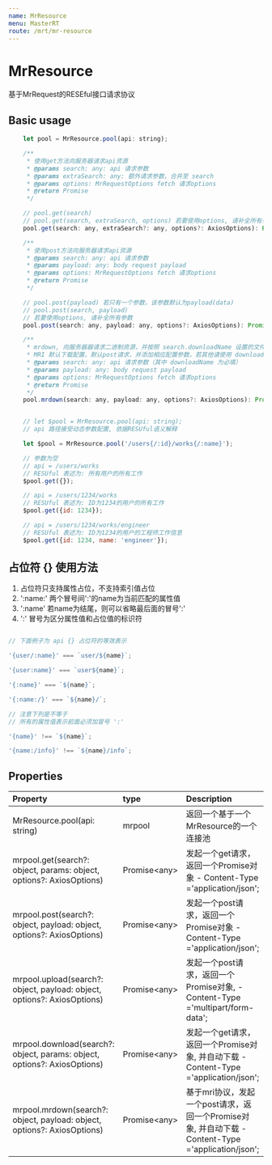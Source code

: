```yaml
---
name: MrResource
menu: MasterRT
route: /mrt/mr-resource
---
```



# MrResource

基于MrRequest的RESEful接口请求协议

## Basic usage

```javascript
    let pool = MrResource.pool(api: string);

    /**
     * 使用get方法向服务器请求api资源
     * @params search: any: api 请求参数
     * @params extraSearch: any: 额外请求参数，合并至 search
     * @params options: MrRequestOptions fetch 请求options
     * @return Promise
     */

    // pool.get(search)
    // pool.get(search, extraSearch, options) 若要使用options, 请补全所有参数
    pool.get(search: any, extraSearch?: any, options?: AxiosOptions): Promise;

    /**
     * 使用post方法向服务器请求api资源
     * @params search: any: api 请求参数
     * @params payload: any: body request payload
     * @params options: MrRequestOptions fetch 请求options
     * @return Promise
     */

    // pool.post(payload) 若只有一个参数，该参数默认为payload(data)
    // pool.post(search, payload)
    // 若要使用options, 请补全所有参数
    pool.post(search: any, payload: any, options?: AxiosOptions): Promise;

    /**
     * mrdown, 向服务器器请求二进制资源，并按照 search.downloadName 设置的文件类型下载文件
     * MRI 默认下载配置，默认post请求，并添加相应配置参数，若其他请使用 download
     * @params search: any: api 请求参数（其中 downloadName 为必填）
     * @params payload: any: body request payload
     * @params options: MrRequestOptions fetch 请求options
     * @return Promise
     */
    pool.mrdown(search: any, payload: any, options?: AxiosOptions): Promise;

```

```javascript

    // let $pool = MrResource.pool(api: string);
    // api 路径接受动态参数配置, 依据RESUful语义解释

    let $pool = MrResource.pool('/users{/:id}/works{/:name}');

    // 参数为空
    // api = /users/works
    // RESUful 表述为: 所有用户的所有工作
    $pool.get({});

    // api = /users/1234/works
    // RESUful 表述为: ID为1234的用户的所有工作
    $pool.get({id: 1234});

    // api = /users/1234/works/engineer
    // RESUful 表述为: ID为1234的用户的工程师工作信息
    $pool.get({id: 1234, name: 'engineer'});

```

## 占位符 {} 使用方法

1. 占位符只支持属性占位，不支持索引值占位
2. ':name:' 两个冒号间':'的name为当前匹配的属性值
3. ':name' 若name为结尾，则可以省略最后面的冒号':'
4. ':' 冒号为区分属性值和占位值的标识符

```javascript

// 下面例子为 api {} 占位符的等效表示

'{user/:name}' === `user/${name}`;

'{user:name}' === `user${name}`;

'{:name}' === `${name}`;

'{:name:/}' === `${name}/`;

// 注意下列是不等于
// 所有的属性值表示前面必须加冒号 ':'

'{name}' !== `${name}`;

'{name:/info}' !== `${name}/info`;

```


## Properties

| Property | type | Description |
|:---------|:-----|:------------|
|MrResource.pool(api: string)|mrpool|返回一个基于一个MrResource的一个连接池|
|mrpool.get(search?: object, params: object, options?: AxiosOptions)|Promise\<any\>|发起一个get请求，返回一个Promise对象 - Content-Type ='application/json';|
|mrpool.post(search?: object, payload: object, options?: AxiosOptions)|Promise\<any\>|发起一个post请求，返回一个Promise对象 - Content-Type ='application/json';|
|mrpool.upload(search?: object, payload: object, options?: AxiosOptions)|Promise\<any\>|发起一个post请求，返回一个Promise对象, - Content-Type ='multipart/form-data';|
|mrpool.download(search?: object, params: object, options?: AxiosOptions)|Promise\<any\>|发起一个get请求，返回一个Promise对象, 并自动下载 - Content-Type ='application/json';|
|mrpool.mrdown(search?: object, payload: object, options?: AxiosOptions)|Promise\<any\>|基于mri协议，发起一个post请求，返回一个Promise对象, 并自动下载 - Content-Type ='application/json';|


